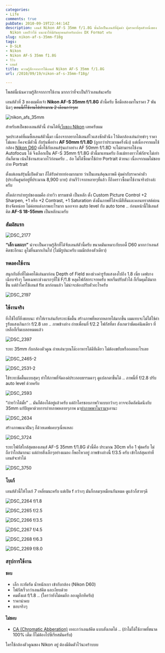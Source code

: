 ```yaml
---
categories:
- Life
comments: true
pubDate: 2010-09-19T22:44:14Z
description: เลนส์ Nikon AF-S 35mm f/1.8G นั้นถือเป็นเลนส์ที่คุ้มค่า คุ้มราคาที่สุดตัวหนึ่งของ
  Nikon เลยก็ว่าได้ แนะนำให้มีกันทุกคนสำหรับกล้อง DX Format ครับ
slug: nikon-af-s-35mm-f18g
tags:
- D-SLR
- Nikon
- Nikon AF-S 35mm f1.8G
- รีวิว
- เลนส์
title: ความรู้สึกจากการใช้เลนส์ Nikon AF-S 35mm f/1.8G
url: /2010/09/19/nikon-af-s-35mm-f18g/

---
```


โพสต์นี้เน้นความรู้สึกจากการใช้งาน มากกว่าที่จะเป็นรีวิวเลนส์นะครับ

เลนส์ตัวที่ 3 ของผมคือเจ้า **Nikon AF-S 35mm f/1.8G** ตัวนี้ครับ ซื้อมือสองมาในราคา 7 พันนิดๆ <del>ตอนนี้ก็ใช้งานได้ประมาณ 2 เดือนกว่าๆละ</del>

![nikon_afs_35mm](https://files.armno.in.th/uploads/2010/09/nikon_afs_35mm_thumb.jpg)

สำหรับสเป็คของเลนส์ตัวนี้ อ่านได้ที่[เว็บของ Nikon](http://imaging.nikon.com/products/imaging/lineup/lens/singlefocal/normal/af-s_dx_35mmf_18g/index.htm) เลยครับผม

จุดประสงค์ที่ผมซื้อเลนส์ตัวนี้มา เนื่องจากอยากได้เลนส์ไวแสงซักตัวนึง ไว้ติดกล้องเล่นถ่ายขำๆ ราคาไม่แพง ก็คงจะมีตัวนี้ กับรุ่นพี่อย่าง **AF 50mm f/1.8D** (ถูกกว่าประมาณครึ่งนึง) แต่เนื่องจากผมใช้กล้อง [Nikon D60](https://armno.in.th/content/nikon-d60) เมื่อใช้กับเลนส์รุ่นเก่าอย่าง AF 50mm f/1.8D จะไม่สามารถใช้งาน Autofocus ได้ จึงเลือกเป็น AF-S 35mm f/1.8G ตัวนี้มาแทนครับ ถึงแม้ทางยาวโฟกัสจะไม่เท่ากันก็ตาม เน้นใช้งานสะดวกไว้ก่อนครับ .. อ้อ ไม่ได้ซื้อมาใช้ถ่าย Portrait ด้วยนะ เนื่องจากผมไม่ชอบถ่าย Portrait

ตั้งแต่เลนส์รุ่นนี้เปิดตัวมา ก็ได้รับคำยกย่องมากมาย ว่าเป็นเลนส์คุณภาพดี คุ้มค่ากับราคาค่าตัว (ประกันศูนย์อยู่ที่ประมาณ 8,900 บาท) อ่านรีวิวจากหลายๆที่แล้ว ก็ถึงคราวซื้อมาใช้งานจริงบ้างล่ะครับ

สไตล์การถ่ายรูปของผมคือ ถ่ายวิว ธรรมชาติ เป็นหลัก ตั้ง Custom Picture Control +2 Sharpen, +1 หรือ +2 Contrast, +1 Saturation ดังนั้นภาพที่ได้จะมีสีสันและคอนทราสต์ค่อนข้างจัดหน่อย ไม่ค่อยแต่งภาพอะไรมาก นอกจาก auto level กับ auto tone .. ก่อนหน้านี้ใช้เลนส์คิต **AF-S 18-55mm** เป็นหลักนะครับ

### สัมผัสแรก

![DSC_2177](https://files.armno.in.th/uploads/2010/09/DSC_2177_thumb.jpg)

**“เล็ก และเบา”** น่าจะเป็นความรู้สึกที่ได้จับเลนส์ตัวนี้ครับ ขนาดมันเหมาะกับบอดี้ D60 มากกว่าเลนส์คิตซะอีกนะ ดูไม่ยื่นมากเกินไป (ไม่มีรูปนะครับ ผมมีกล้องตัวเดียว)

### ทดลองใช้งาน

สนุกกับสิ่งที่ไม่เคยได้เล่นมาก่อน Depth of Field ของช่วงค่ารูรับแสงลงไปถึง 1.8 เนี่ย เดฟบางเฉียบจริงๆ โดยเฉพาะช่วงแรกๆที่ใช้ F/1.8 หลุดโฟกัสกระจายครับ พอเริ่มปรับตัวได้ ก็เริ่มคุมได้มากขึ้น แต่ถ้าใครใช้เลนส์ fix มาก่อนแล้ว ไม่น่าจะต้องปรับตัวอะไรครับ

![DSC_2197](https://files.armno.in.th/uploads/2010/09/DSC_2197_thumb.jpg)

### ใช้งานจริง

ยิ่งใช้ไปก็ยิ่งชอบนะ ทำให้เราเล่นกับระยะชัดตื้น สร้างภาพที่หลากหลายได้มากขึ้น ผมแทบจะไม่ได้ใช้ค่ารูรับแสงเกินกว่า f/2.8 เลย .. ภาพข้างล่าง ถ่ายเพื่อนที่ f/2.2 โฟกัสที่ตา สังเกตว่าชัดแค่นิดเดียว ที่เหลือก็เริ่มเบลอหมดแล้ว

![DSC_2397](https://files.armno.in.th/uploads/2010/09/DSC_2397_thumb.jpg)

ระยะ 35mm กับกล้องตัวคูณ ถ่ายเล่นๆบนโต๊ะอาหารได้ดีทีเดียว ไม่ต้องขยับหรือถอยอะไรเลย

![DSC_2465-2](https://files.armno.in.th/uploads/2010/09/DSC_24652_thumb.jpg)

![DSC_2531-2](https://files.armno.in.th/uploads/2010/09/DSC_25312_thumb.jpg)

ใช้ระยะชัดตื้นแบบสุดๆ ทำให้ภาพที่จัดองค์ประกอบธรรมดาๆ ดูแปลกตาขึ้นได้ .. ภาพนี้ที่ f/2.8 ปรับ auto level ด้วยครับ

![DSC_2593](https://files.armno.in.th/uploads/2010/09/DSC_2593_thumb.jpg)

“ถ่ายวิวได้มั้ย” .. มันก็ต้องได้อยู่แล้วครับ แต่ถ้าใครชอบภาพวิวแบบกว้างๆ อาจจะอึดอัดนิดนึงกับ 35mm แก้ปัญหาด้วยการถ่ายภาพหลายๆภาพ มา[ทำภาพพาโนรามา](https://armno.in.th/%E0%B8%97%E0%B8%B3%E0%B8%A0%E0%B8%B2%E0%B8%9E%E0%B8%9E%E0%B8%B2%E0%B9%82%E0%B8%99%E0%B8%A3%E0%B8%B2%E0%B8%A1%E0%B8%B2%E0%B8%87%E0%B9%88%E0%B8%B2%E0%B8%A2%E0%B9%86)เอานะ

![DSC_2634](https://files.armno.in.th/uploads/2010/09/DSC_2634_thumb.jpg)

สร้างภาพแนวฝันๆ ก็ด้วยเดฟแคบๆเนี่ยแหละ

![DSC_3724](https://files.armno.in.th/uploads/2010/09/DSC_3724_thumb.jpg)

ระยะโฟกัสใกล้สุดของเลนส์ AF-S 35mm f/1.8G ตัวนี้คือ ประมาณ 30cm หรือ 1 ฟุตครับ ไม่ถือว่าใกล้มากนะ แต่ถ่ายสิ่งเล็กๆอย่างแมลง ก็พอไหวอยู่ ภาพข้างล่างนี้ f/3.5 ครับ เข้าใกล้สุดเท่าที่เลนส์จะทำได้

![DSC_3750](https://files.armno.in.th/uploads/2010/09/DSC_3750_thumb.jpg)

### โบเก้

เลนส์ตัวนี้ให้โบเก้ 7 เหลี่ยมนะครับ แต่เปิด f กว้างๆ มันก็กลมๆเหมือนกันหมด ดูแล้วก็สวยๆดี

![DSC_2264](https://files.armno.in.th/uploads/2010/09/DSC_2264.jpg) f/1.8

![DSC_2265](https://files.armno.in.th/uploads/2010/09/DSC_2265.jpg) f/2.5

![DSC_2266](https://files.armno.in.th/uploads/2010/09/DSC_2266.jpg) f/3.5

![DSC_2267](https://files.armno.in.th/uploads/2010/09/DSC_2267.jpg) f/4.5

![DSC_2268](https://files.armno.in.th/uploads/2010/09/DSC_2268.jpg) f/6.3

![DSC_2269](https://files.armno.in.th/uploads/2010/09/DSC_2269.jpg) f/8.0


### สรุปการใช้งาน

#### ชอบ

* เล็ก กะทัดรัด น้ำหนักเบา เข้ากับกล้อง (Nikon D60)
* โฟกัสเร็วกว่าเลนส์คิต และเงียบด้วย
* คมตั้งแต่ f/1.8 .. (ใครว่ายังไม่คมอีก ลองดูอีกทีครับ)
* ราคาน่าคบ
* ชอบจริงๆ

#### ไม่ชอบ

* [CA (Chromatic Abberation)](http://en.wikipedia.org/wiki/Chromatic_aberration) เยอะกว่าเลนส์คิต แบบสังเกตได้ .. (ถ้าไม่ได้ใช้ภาพที่ขนาด 100% เต็ม ก็ไม่ต้องไปซีเรียสมันครับ)

ใครใช้กล้องตัวคูณของ Nikon อยู่ ต้องมีติดตัวไว้นะคร้าบบบ
